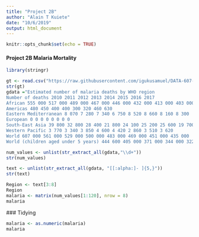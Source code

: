 ---
title: "Project 2B"
author: "Alain T Kuiete"
date: "10/6/2019"
output: html_document
---

```{r setup, include=FALSE}
knitr::opts_chunk$set(echo = TRUE)
```

#### Project 2B Malaria Mortality

```{r}
library(stringr)

gt <- read.csv("https://raw.githubusercontent.com/igukusamuel/DATA-607-Assignments/master/Malaria_related_deaths.csv")
str(gt)
gdata ="Estimated number of malaria deaths by WHO region
Number of deaths 2010 2011 2012 2013 2014 2015 2016 2017
African 555 000 517 000 489 000 467 000 446 000 432 000 413 000 403 000
Americas 480 450 400 400 300 320 460 630
Eastern Mediterranean 8 070 7 280 7 340 6 750 8 520 8 660 8 160 8 300 
European 0 0 0 0 0 0 0 0 
South-East Asia 39 800 32 800 28 400 21 800 24 100 25 200 25 600 19 700 
Western Pacific 3 770 3 340 3 850 4 600 4 420 2 860 3 510 3 620 
World 607 000 561 000 529 000 500 000 483 000 469 000 451 000 435 000 
World (children aged under 5 years) 444 600 405 000 371 000 344 000 322 000 302 000 283 000 266 000"
```


```{r}
num_values <- unlist(str_extract_all(gdata,"\\d+"))
str(num_values)

text <- unlist(str_extract_all(gdata, "[[:alpha:]- ]{5,}"))
str(text)

```



```{r}
Region <- text[3:8]
Region
malaria <- matrix(num_values[1:120], nrow = 8)
malaria
```
 ### Tidying
 
```{r}
malaria <- as.numeric(malaria)
malaria
```
 
```{r}

```



